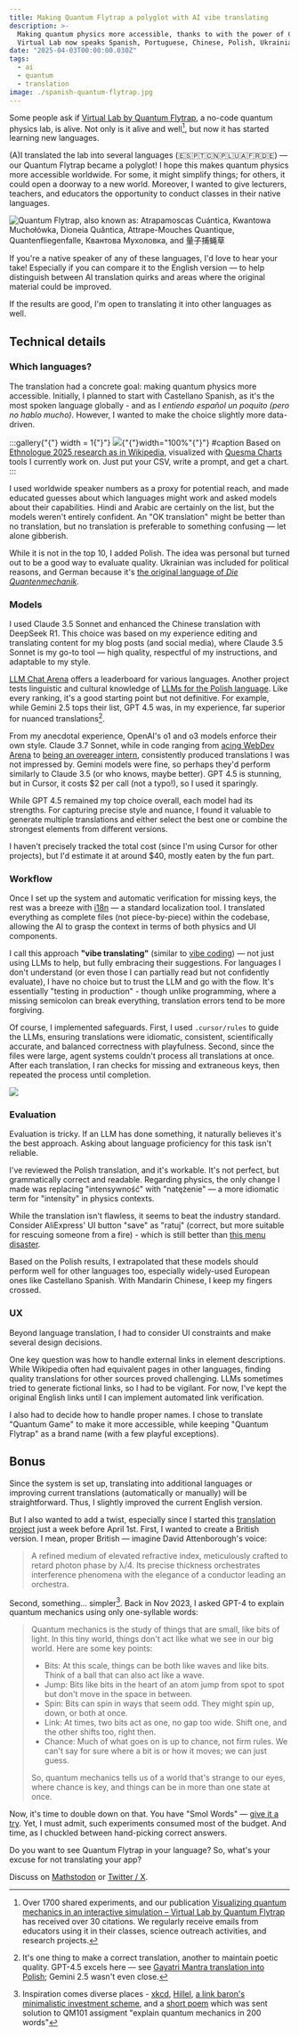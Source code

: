 ```yaml
---
title: Making Quantum Flytrap a polyglot with AI vibe translating
description: >-
  Making quantum physics more accessible, thanks to with the power of Claude, DeepSeek, Cursor, and i18n.
  Virtual Lab now speaks Spanish, Portuguese, Chinese, Polish, Ukrainian, French, and German.
date: "2025-04-03T00:00:00.030Z"
tags:
  - ai
  - quantum
  - translation
image: ./spanish-quantum-flytrap.jpg
---
```


Some people ask if [Virtual Lab by Quantum Flytrap](https://lab.quantumflytrap.com/), a no-code quantum physics lab, is alive. Not only is it alive and well[^well], but now it has started learning new languages.

(A)I translated the lab into several languages (🇪🇸🇵🇹🇨🇳🇵🇱🇺🇦🇫🇷🇩🇪) — our Quantum Flytrap became a polyglot! I hope this makes quantum physics more accessible worldwide. For some, it might simplify things; for others, it could open a doorway to a new world. Moreover, I wanted to give lecturers, teachers, and educators the opportunity to conduct classes in their native languages.

![Quantum Flytrap, also known as: Atrapamoscas Cuántica, Kwantowa Muchołówka, Dioneia Quântica, Attrape-Mouches Quantique, Quantenfliegenfalle, Квантова Мухоловка, and 量子捕蝇草](./spanish-quantum-flytrap.jpg)

If you're a native speaker of any of these languages, I'd love to hear your take! Especially if you can compare it to the English version — to help distinguish between AI translation quirks and areas where the original material could be improved.

If the results are good, I'm open to translating it into other languages as well.

## Technical details

### Which languages?

The translation had a concrete goal: making quantum physics more accessible. Initially, I planned to start with Castellano Spanish, as it's the most spoken language globally - and as I _entiendo español un poquito (pero no hablo mucho)_. However, I wanted to make the choice slightly more data-driven.

:::gallery{"{"} width = 1{"}"}
![](./quesma-charts-top-10-languages-ethnologue-2025.png){"{"}width="100%"{"}"}
#caption
Based on [Ethnologue 2025 research as in Wikipedia](https://en.wikipedia.org/wiki/List_of_languages_by_total_number_of_speakers), visualized with [Quesma Charts](https://charts.quesma.com/) tools I currently work on. Just put your CSV, write a prompt, and get a chart.
:::

I used worldwide speaker numbers as a proxy for potential reach, and made educated guesses about which languages might work and asked models about their capabilities. Hindi and Arabic are certainly on the list, but the models weren't entirely confident. An "OK translation" might be better than no translation, but no translation is preferable to something confusing — let alone gibberish.

While it is not in the top 10, I added Polish. The idea was personal but turned out to be a good way to evaluate quality. Ukrainian was included for political reasons, and German because it's [the original language of _Die Quantenmechanik_](https://en.wikipedia.org/wiki/History_of_quantum_mechanics).

### Models

I used Claude 3.5 Sonnet and enhanced the Chinese translation with DeepSeek R1. This choice was based on my experience editing and translating content for my blog posts (and social media), where Claude 3.5 Sonnet is my go-to tool — high quality, respectful of my instructions, and adaptable to my style.

[LLM Chat Arena](https://lmarena.ai/?leaderboard) offers a leaderboard for various languages. Another project tests linguistic and cultural knowledge of [LLMs for the Polish language](https://huggingface.co/spaces/sdadas/plcc). Like every ranking, it's a good starting point but not definitive. For example, while Gemini 2.5 tops their list, GPT 4.5 was, in my experience, far superior for nuanced translations[^gajatri].

From my anecdotal experience, OpenAI's o1 and o3 models enforce their own style. Claude 3.7 Sonnet, while in code ranging from [acing WebDev Arena](https://web.lmarena.ai/leaderboard) to [being an overeager intern](https://forum.cursor.com/t/max-mode-for-claude-3-7-out-now/65698), consistently produced translations I was not impressed by. Gemini models were fine, so perhaps they'd perform similarly to Claude 3.5 (or who knows, maybe better). GPT 4.5 is stunning, but in Cursor, it costs $2 per call (not a typo!), so I used it sparingly.

While GPT 4.5 remained my top choice overall, each model had its strengths. For capturing precise style and nuance, I found it valuable to generate multiple translations and either select the best one or combine the strongest elements from different versions.

I haven't precisely tracked the total cost (since I'm using Cursor for other projects), but I'd estimate it at around \$40, mostly eaten by the fun part.

### Workflow

Once I set up the system and automatic verification for missing keys, the rest was a breeze with [i18n](https://www.i18next.com/) — a standard localization tool. I translated everything as complete files (not piece-by-piece) within the codebase, allowing the AI to grasp the context in terms of both physics and UI components.

I call this approach **"vibe translating"** (similar to [vibe coding](https://en.wikipedia.org/wiki/Vibe_coding)) — not just using LLMs to help, but fully embracing their suggestions. For languages I don't understand (or even those I can partially read but not confidently evaluate), I have no choice but to trust the LLM and go with the flow. It's essentially "testing in production" - though unlike programming, where a missing semicolon can break everything, translation errors tend to be more forgiving.

Of course, I implemented safeguards. First, I used `.cursor/rules` to guide the LLMs, ensuring translations were idiomatic, consistent, scientifically accurate, and balanced correctness with playfulness.
Second, since the files were large, agent systems couldn't process all translations at once. After each translation, I ran checks for missing and extraneous keys, then repeated the process until completion.

![](./cursor-translation-workflow.jpg)

### Evaluation

Evaluation is tricky. If an LLM has done something, it naturally believes it's the best approach. Asking about language proficiency for this task isn't reliable.

I've reviewed the Polish translation, and it's workable. It's not perfect, but grammatically correct and readable. Regarding physics, the only change I made was replacing "intensywność" with "natężenie" — a more idiomatic term for "intensity" in physics contexts.

While the translation isn't flawless, it seems to beat the industry standard. Consider AliExpress' UI button "save" as "ratuj" (correct, but more suitable for rescuing someone from a fire) - which is still better than [this menu disaster](https://toppandigital.com/translation-blog/polish-restaurant-offers-cervical-cancer-on-menu-due-to-translation-error/).

Based on the Polish results, I extrapolated that these models should perform well for other languages too, especially widely-used European ones like Castellano Spanish. With Mandarin Chinese, I keep my fingers crossed.

### UX

Beyond language translation, I had to consider UI constraints and make several design decisions.

One key question was how to handle external links in element descriptions. While Wikipedia often had equivalent pages in other languages, finding quality translations for other sources proved challenging. LLMs sometimes tried to generate fictional links, so I had to be vigilant. For now, I've kept the original English links until I can implement automated link verification.

I also had to decide how to handle proper names. I chose to translate "Quantum Game" to make it more accessible, while keeping "Quantum Flytrap" as a brand name (with a few playful exceptions).

## Bonus

Since the system is set up, translating into additional languages or improving current translations (automatically or manually) will be straightforward. Thus, I slightly improved the current English version.

But I also wanted to add a twist, especially since I started this [translation project](https://mathstodon.xyz/@pmigdal/114211836807094413) just a week before April 1st. First, I wanted to create a British version. I mean, proper British — imagine David Attenborough's voice:

> A refined medium of elevated refractive index, meticulously crafted to retard photon phase by λ/4. Its precise thickness orchestrates interference phenomena with the elegance of a conductor leading an orchestra.

Second, something... simpler[^simpler]. Back in Nov 2023, I asked GPT-4 to explain quantum mechanics using only one-syllable words:

> Quantum mechanics is the study of things that are small, like bits of light. In this tiny world, things don't act like what we see in our big world. Here are some key points:
>
> - Bits: At this scale, things can be both like waves and like bits. Think of a ball that can also act like a wave.
> - Jump: Bits like bits in the heart of an atom jump from spot to spot but don't move in the space in between.
> - Spin: Bits can spin in ways that seem odd. They might spin up, down, or both at once.
> - Link: At times, two bits act as one, no gap too wide. Shift one, and the other shifts too, right then.
> - Chance: Much of what goes on is up to chance, not firm rules. We can't say for sure where a bit is or how it moves; we can just guess.
>
> So, quantum mechanics tells us of a world that's strange to our eyes, where chance is key, and things can be in more than one state at once.

Now, it's time to double down on that. You have "Smol Words" — [give it a try](https://lab.quantumflytrap.com/lab). Yet, I must admit, such experiments consumed most of the budget. And time, as I chuckled between hand-picking correct answers.

Do you want to see Quantum Flytrap in your language?
So, what's your excuse for not translating your app?

Discuss on [Mathstodon](https://mathstodon.xyz/@pmigdal/114273871390495262) or [Twitter / X](https://x.com/pmigdal/status/1907762364629323811).

[^well]: Over 1700 shared experiments, and our publication [Visualizing quantum mechanics in an interactive simulation – Virtual Lab by Quantum Flytrap](https://doi.org/10.1117/1.OE.61.8.081808) has received over 30 citations. We regularly receive emails from educators using it in their classes, science outreach activities, and research projects.
[^gajatri]: It's one thing to make a correct translation, another to maintain poetic quality. GPT-4.5 excels here — see [Gayatri Mantra translation into Polish](https://p.migdal.pl/blog/2025/03/gajatri-wychwalamy); Gemini 2.5 wasn't even close.
[^simpler]: Inspiration comes diverse places - [xkcd](https://xkcd.com/), [Hillel](https://en.wikipedia.org/wiki/Hillel_the_Elder), [a link baron's minimalistic investment scheme](https://static.pinboard.in/prosperity_cloud.htm), and a [short poem](https://www.fuw.edu.pl/~dobaczew/kwanty/wiersz.html) which was sent solution to QM101 assigment "explain quantum mechanics in 200 words"



